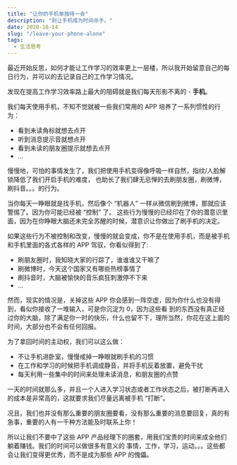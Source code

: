 ```yaml
---
title: "让你的手机单独待一会"
description: "别让手机成为时间杀手。"
date: 2020-10-14
slug: "/leave-your-phone-alone"
tags:
  - 生活思考
---
```


最近开始反思，如何才能让工作学习的效率更上一层楼，所以我开始留意自己的每日行为，并可以的去记录自己的工作学习情况。

发现在提高工作学习效率路上最大的阻碍就是我们每天形影不离的 - **手机**。

我们每天使用手机，不知不觉就被一些我们常用的 APP 培养了一系列惯性的行为：

- 看到未读角标就想去点开
- 听到消息提示音就想点开
- 看到未读的朋友圈提示就想去点开
- ...

慢慢地，可怕的事情发生了，我们把使用手机变得像呼吸一样自然，指纹/人脸解锁降低了我们开启手机的难度，
也助长了我们肆无忌惮的去刷朋友圈，刷微博，刷抖音。。。的行为。

当你每天一睁眼就是找手机，然后像个 “机器人” 一样从微信刷到微博，那就应该警惕了。因为你可能已经被 “控制” 了。
这些行为慢慢的已经印在了你的潜意识里面，因为在你睁眼大脑还未完全苏醒的时候，潜意识让你做出了刷手机的决定。

如果这些行为不被控制和改变，慢慢的就会变成，你不是在使用手机，而是被手机和手机里面的各式各样的 APP 驾驭，你看似得到了:

- 刷朋友圈时，我知晓大家的行踪了，谁谁谁又干嘛了
- 刷微博时，今天这个国家又有哪些热榜事情了
- 刷抖音时，大脑被愉快的音乐疯狂刺激停不下来
- ...

然而，现实的情况是，关掉这些 APP 你会感到一阵空虚，因为你什么也没有得到，看似你接收了一堆输入，可是你沉淀为 0，因为这些看
到的东西没有真正经过你的大脑，除了满足你一时的快乐，什么也留不下，理所当然，你花在这上面的时间，大部分也不会有任何回报。

为了拿回时间的主动权，我们可以这么做：

- 不让手机进卧室，慢慢戒掉一睁眼就刷手机的习惯
- 在工作和学习的时候把手机调成静音，并将手机反着放置，避免干扰
- 每天利用一些集中的时间来处理未读消息，和朋友圈的点赞

一天的时间就那么多，并且一个人进入学习状态或者工作状态之后，被打断再进入的成本是非常高的，这就要求我们尽量远离被手机 “打断”。

况且，我们也并没有那么重要的朋友圈要看，没有那么重要的消息要回复，真的有急事，重要的人有一千种方法能及时联系上你！

所以让我们不要中了这些 APP 产品经理下的圈套，用我们宝贵的时间来成全他们躺着赚钱。我们的时间可以做很多有意义的
事情，工作，学习，运动。。。这些都会让我们变得更优秀，而不是成为那些 APP 的傀儡。
